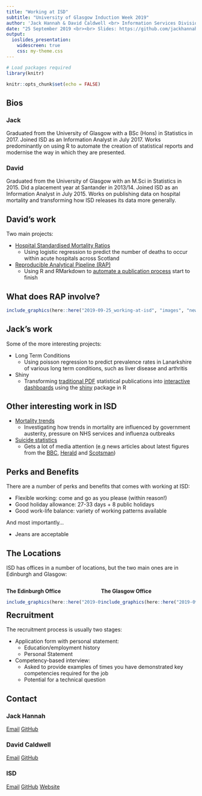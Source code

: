 ```yaml
---
title: "Working at ISD"
subtitle: "University of Glasgow Induction Week 2019"
author: 'Jack Hannah & David Caldwell <br> Information Services Division <br>'
date: "25 September 2019 <br><br> Slides: https://github.com/jackhannah95/presentations/tree/main/2019-09-25_working-at-isd"
output:
  ioslides_presentation:
    widescreen: true
    css: my-theme.css
---
```


```r
# Load packages required
library(knitr)

knitr::opts_chunk$set(echo = FALSE)
```


## Bios

### **Jack**
Graduated from the University of Glasgow with a BSc (Hons) in Statistics in 2017. Joined ISD as an Information Analyst in July 2017. Works predominantly on using R to automate the creation of statistical reports and modernise the way in which they are presented.

### **David**
Graduated from the University of Glasgow with an M.Sci in Statistics in 2015. Did a placement year at Santander in 2013/14. Joined ISD as an Information Analyst in July 2015. Works on publishing data on hospital mortality and transforming how ISD releases its data more generally.


## David's work

Two main projects:

- [Hospital Standardised Mortality Ratios](https://www.isdscotland.org/Health-Topics/Quality-Indicators/HSMR/)
    - Using logistic regression to predict the number of deaths to occur within acute hospitals across Scotland
    
- [Reproducible Analytical Pipeline (RAP)](https://www.isdscotland.org/About-ISD/Methodologies/_docs/Reproducible_Analytical_Pipelines_paper_v1.4.pdf)
    - Using R and RMarkdown to [automate a publication process](https://github.com/NHS-NSS-transforming-publications/hsmr) start to finish
    

## What does RAP involve?

```r
include_graphics(here::here("2019-09-25_working-at-isd", "images", "new_process.png"))
```


## Jack's work

Some of the more interesting projects:

- Long Term Conditions
  - Using poisson regression to predict prevalence rates in Lanarkshire of various long term conditions, such as liver disease and arthritis
  
- Shiny
  - Transforming [traditional PDF](https://www.isdscotland.org/Health-Topics/Hospital-Care/Publications/2017-06-27/2017-06-27-AcuteActivityQuarterly-Report.pdf?97298830748) statistical publications into [interactive dashboards](https://scotland.shinyapps.io/isd-hospital-activity-may19/) using the [shiny](https://shiny.rstudio.com/) package in R


## Other interesting work in ISD

- [Mortality trends](https://www.scotpho.org.uk/population-dynamics/stalling-mortality-trends/)
  - Investigating how trends in mortality are influenced by government austerity, pressure on NHS services and influenza outbreaks
  
- [Suicide statistics](https://www.isdscotland.org/Health-Topics/Public-Health/Publications/2019-06-26/2019-06-26-Suicide-Summary.pdf?)
  - Gets a lot of media attention (e.g news articles about latest figures from the [BBC](https://www.bbc.co.uk/news/uk-scotland-48770610), [Herald](https://www.heraldscotland.com/news/17732242.rise-of-more-than-100-suicides-is-devastating-news/) and [Scotsman](https://www.scotsman.com/health/number-of-suicides-recorded-in-scotland-rises-by-15-in-a-year-1-4954440))



## Perks and Benefits

There are a number of perks and benefits that comes with working at ISD:

- Flexible working: come and go as you please (within reason!)
- Good holiday allowance: 27-33 days + 8 public holidays
- Good work-life balance: variety of working patterns available

And most importantly...

- Jeans are acceptable


## The Locations

ISD has offices in a number of locations, but the two main ones are in Edinburgh and Glasgow:

<div style="float: left; width: 50%; text-align: left">
**The Edinburgh Office**
```r
include_graphics(here::here("2019-09-25_working-at-isd", "images", "gyle_location.png"))
```
</div>

<div style="float: right; width: 50%;">
**The Glasgow Office**
```r
include_graphics(here::here("2019-09-25_working-at-isd", "images", "meridian_location.png"))
```
</div>


## Recruitment

The recruitment process is usually two stages:

- Application form with personal statement:
    - Education/employment history
    - Personal Statement
    
- Competency-based interview:
    - Asked to provide examples of times you have demonstrated key competencies required for the job
    - Potential for a technical question


## Contact

### Jack Hannah

[Email](mailto:jack.hannah1@nhs.net)
[GitHub](https://github.com/jackhannah95)

### David Caldwell

[Email](mailto:david.caldwell1@nhs.net)
[GitHub](https://github.com/davidc92)

### ISD

[Email](mailto:NSS.isdSHIS@nhs.net)
[GitHub](https://github.com/Health-SocialCare-Scotland)
[Website](https://www.isdscotland.org/)